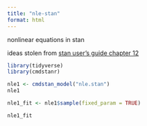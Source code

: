 ```yaml
---
title: "nle-stan"
format: html
---
```


nonlinear equations in stan

ideas stolen from [stan user's guide chapter 12](https://mc-stan.org/docs/stan-users-guide/coding-an-algebraic-system.html)

```r
library(tidyverse)
library(cmdstanr)
```

```r
nle1 <- cmdstan_model("nle.stan")
nle1
```

```r
nle1_fit <- nle1$sample(fixed_param = TRUE)
```

```r
nle1_fit
```


